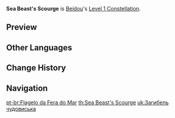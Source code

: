 {{Constellation Infobox
|image       = Constellation Sea Beast's Scourge.png
|description = When [[Stormbreaker]] is used:<br />Creates a shield that absorbs up to 16% of Beidou's Max HP for 15s.<br />This shield absorbs {{Color|Electro DMG}} 250% more effectively.
|level       = 1
|character   = Beidou
|scale_att1  = HP
|utility1    = Shield
}}
'''Sea Beast's Scourge''' is [[Beidou]]'s [[Level 1 Constellation]].
<!--
==Gameplay Notes==
-->
==Preview==
{{Preview
|file    = Constellation Sea Beast's Scourge
}}

==Other Languages==
{{Other Languages
|en      = Sea Beast's Scourge
|zhs     = 鱼龙沉四方
|zhs_rm  = Yúlóng Chén Sìfāng
|zht     = 魚龍沉四方
|zht_rm  = Yúlóng Chén Sìfāng
|zh_tl   = 
|ja      = 四方に沈む魚龍
|ja_rm   = Shihou ni Shizumu Gyoryuu
|ja_tl   = Sea Beast's Watery Grave
|ja_note = 四方 = "the four cardinal directions, surroundings"; 沈む = "to sink"; 魚龍 = "fish" + "dragon"
|ko      = 사방으로 잠긴 어룡
|ko_rm   = Sabang-euro Jamgin Eoryong
|ko_tl   = Fish-Dragon Sinked in All Direction
|es      = Cazadora de ictiosaurios
|es_tl   = Hunter of Ichthyosaurs
|fr      = Fléau des monstres marins
|fr_tl   = Sea Monsters' Scourge
|ru      = Хищник морей
|ru_tl   = Predator of the Seas
|th      = Sea Beast's Scourge
|vi      = {{tt|Ngư Long Trầm Tứ Phương|魚龍沉四方}}
|vi_tl   = <!-- {{Sino|vi}} -->
|de      = Untergang der Ungeheuer
|de_tl   = Doom of the Monsters
|id      = Sea Beast's Scourge
|pt      = Flagelo da Fera do Mar
|pt_tl   = Scourge of the Sea Beast
}}

==Change History==
{{Change History|1.0}}

==Navigation==
{{Talent Navbox|Beidou}}

[[pt-br:Flagelo da Fera do Mar]]
[[th:Sea Beast's Scourge]]
[[uk:Загибель чудовиська]]